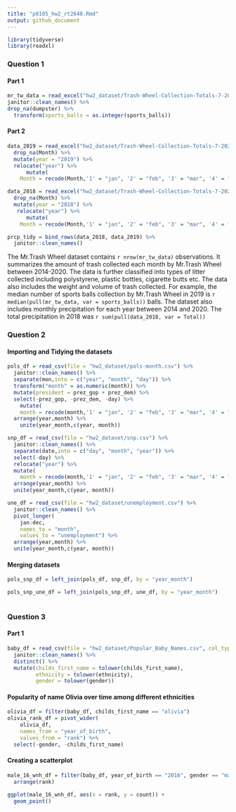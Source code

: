 ```yaml
---
title: "p8105_hw2_rt2640.Rmd"
output: github_document
---
```


```r
library(tidyverse)
library(readxl)
```

### Question 1

#### Part 1
```r
mr_tw_data = read_excel("hw2_dataset/Trash-Wheel-Collection-Totals-7-2020-2.xlsx", sheet = "Mr. Trash Wheel", range = "A2:N535") %>%
janitor::clean_names() %>%
drop_na(dumpster) %>%
  transform(sports_balls = as.integer(sports_balls))
```

#### Part 2

```r
data_2019 = read_excel("hw2_dataset/Trash-Wheel-Collection-Totals-7-2020-2.xlsx", sheet = "2019 Precipitation", skip = 1) %>%
  drop_na(Month) %>%
  mutate(year = "2019") %>%
  relocate("year") %>%
      mutate(
    Month = recode(Month,'1' = "jan", '2' = "feb", '3' = "mar", '4' = "apr", '5' = "may", '6' = "jun",'7' = "jul", '8' = "aug", '9' = "sep", '10' = "oct", '11' = "nov", '12' = "dec"))

data_2018 = read_excel("hw2_dataset/Trash-Wheel-Collection-Totals-7-2020-2.xlsx", sheet = "2018 Precipitation", skip = 1) %>%
  drop_na(Month) %>% 
  mutate(year = "2018") %>%
   relocate("year") %>%
      mutate(
    Month = recode(Month,'1' = "jan", '2' = "feb", '3' = "mar", '4' = "apr", '5' = "may", '6' = "jun",'7' = "jul", '8' = "aug", '9' = "sep", '10' = "oct", '11' = "nov", '12' = "dec"))
```

```r
prcp_tidy = bind_rows(data_2018, data_2019) %>%
  janitor::clean_names()

```
The Mr.Trash Wheel dataset contains `r nrow(mr_tw_data)` observations. It summarizes the amount of trash collected each month by Mr.Trash Wheel between 2014-2020. The data is further classified into types of litter collected including polystyrene, plastic bottles, cigarette butts etc. The data also includes the weight and volume of trash collected. For example, the median number of sports balls collection by Mr.Trash Wheel in 2019 is `r median(pull(mr_tw_data, var = sports_balls))` balls.
The dataset also includes monthly precipitation for each year between 2014 and 2020. The total precipitation in 2018 was `r sum(pull(data_2018, var = Total))`


### Question 2

#### Importing and Tidying the datasets

```r

pols_df = read_csv(file = "hw2_dataset/pols-month.csv") %>%
  janitor::clean_names() %>%
  separate(mon,into = c("year", "month", "day")) %>%
  transform("month" = as.numeric(month)) %>%
  mutate(president = prez_gop + prez_dem) %>%
  select(-prez_gop, -prez_dem, -day) %>%
    mutate(
    month = recode(month,'1' = "jan", '2' = "feb", '3' = "mar", '4' = "apr", '5' = "may", '6' = "jun",'7' = "jul", '8' = "aug", '9' = "sep", '10' = "oct", '11' = "nov", '12' = "dec")) %>%
  arrange(year,month) %>%
    unite(year_month,c(year, month))
```

```r
snp_df = read_csv(file = "hw2_dataset/snp.csv") %>%
  janitor::clean_names() %>%
  separate(date,into = c("day", "month", "year")) %>%
  select(-day) %>%
  relocate("year") %>%
  mutate(
    month = recode(month,'1' = "jan", '2' = "feb", '3' = "mar", '4' = "apr", '5' = "may", '6' = "jun",'7' = "jul", '8' = "aug", '9' = "sep", '10' = "oct", '11' = "nov", '12' = "dec")) %>%
  arrange(year,month) %>%
  unite(year_month,c(year, month))
```



```r
une_df = read_csv(file = "hw2_dataset/unemployment.csv") %>%
  janitor::clean_names() %>%
  pivot_longer(
    jan:dec,
    names_to = "month",
    values_to = "unemployment") %>%
  arrange(year,month) %>%
  unite(year_month,c(year, month))

```

#### Merging datasets

```r
pols_snp_df = left_join(pols_df, snp_df, by = "year_month")

pols_snp_une_df = left_join(pols_snp_df, une_df, by = "year_month")
 
```

### Question 3

#### Part 1

```r
baby_df = read_csv(file = "hw2_dataset/Popular_Baby_Names.csv", col_types = "icccii") %>%
  janitor::clean_names() %>%
  distinct() %>%
  mutate(childs_first_name = tolower(childs_first_name),
         ethnicity = tolower(ethnicity),
         gender = tolower(gender))
```

#### Popularity of name Olivia over time among different ethnicities

```r
olivia_df = filter(baby_df, childs_first_name == "olivia")
olivia_rank_df = pivot_wider(
    olivia_df,
    names_from = "year_of_birth",
    values_from = "rank") %>%
  select(-gender, -childs_first_name)
```

#### Creating a scatterplot
```r

male_16_wnh_df = filter(baby_df, year_of_birth == "2016", gender == "male", ethnicity == "white non hispanic") %>%
  arrange(rank)

ggplot(male_16_wnh_df, aes(x = rank, y = count)) + 
  geom_point()
```

  




  



